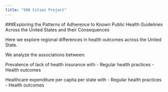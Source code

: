 ```yaml
---
title: "500 Cities Project"
---
```


###Exploring the Patterns of Adherence to Known Public Health Guidelines Across the United States and their Consequences

Here we explore regional differences in health outcomes across the United State.

We analyze the associations between:

Prevalence of lack of health insurance with 
- Regular health practices
- Health outcomes

Healthcare expenditure per capita per state with
- Regular health practices
- Health outcomes





